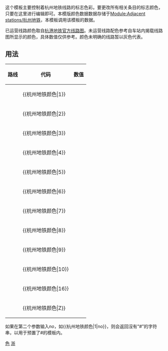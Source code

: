 <noinclude>{{template doc page viewed directly}}</noinclude>
这个模板主要控制着杭州地铁线路的标志色彩。要更改所有相关条目的标志颜色，只要在这里进行编辑即可。本模版颜色数据数据存储于[[Module:Adjacent stations/杭州地铁]]，本模板调用该模板的数据。

已运营线路颜色取自[https://www.mtrhz.com.cn/ride/xljs.htm 杭港地铁官方线路图]。未运营线路配色参考自车站内揭载线路图所显示的颜色，具体数值仅供参考。颜色未明确的线路暂以灰色代表。

== 用法 ==
{| class="wikitable"
|- 
! 路线 || 代码 || 数值
|- 
| {{杭州地铁路线标志|1}} || <nowiki>{{杭州地铁颜色|</nowiki>1<nowiki>}}</nowiki> || {{杭州地铁颜色|1}} 
|- 
| {{杭州地铁路线标志|2}} || <nowiki>{{杭州地铁颜色|</nowiki>2<nowiki>}}</nowiki> || {{杭州地铁颜色|2}} 
|- 
| {{杭州地铁路线标志|3}} || <nowiki>{{杭州地铁颜色|</nowiki>3<nowiki>}}</nowiki> || {{杭州地铁颜色|3}}
|- 
| {{杭州地铁路线标志|4}} || <nowiki>{{杭州地铁颜色|</nowiki>4<nowiki>}}</nowiki> || {{杭州地铁颜色|4}} 
|-
| {{杭州地铁路线标志|5}} || <nowiki>{{杭州地铁颜色|</nowiki>5<nowiki>}}</nowiki> || {{杭州地铁颜色|5}}
|- 
| {{杭州地铁路线标志|6}} || <nowiki>{{杭州地铁颜色|</nowiki>6<nowiki>}}</nowiki> || {{杭州地铁颜色|6}} 
|- 
| {{杭州地铁路线标志|7}} || <nowiki>{{杭州地铁颜色|</nowiki>7<nowiki>}}</nowiki> || {{杭州地铁颜色|7}} 
|- 
| {{杭州地铁路线标志|8}} || <nowiki>{{杭州地铁颜色|</nowiki>8<nowiki>}}</nowiki> || {{杭州地铁颜色|8}}
|- 
| {{杭州地铁路线标志|9}} || <nowiki>{{杭州地铁颜色|</nowiki>9<nowiki>}}</nowiki> || {{杭州地铁颜色|9}}
|- 
| {{杭州地铁路线标志|10}} || <nowiki>{{杭州地铁颜色|</nowiki>10<nowiki>}}</nowiki> || {{杭州地铁颜色|10}}
|- 
| {{杭州地铁路线标志|16}} || <nowiki>{{杭州地铁颜色|</nowiki>16<nowiki>}}</nowiki> || {{杭州地铁颜色|16}}
|- 
| {{杭州地铁路线标志|Z}} || <nowiki>{{杭州地铁颜色|</nowiki>Z<nowiki>}}</nowiki> || {{杭州地铁颜色|Z}} 
|}
如果在第二个参数输入''no''，如<nowiki>{{杭州地铁颜色|1|no}}</nowiki>，则会返回沒有“<nowiki>#</nowiki>”的字符串，以用于预置了<nowiki>#</nowiki>的模板内。
<includeonly>
[[Category:杭州地铁模板|色]]
[[Category:中国铁路运输颜色模板|浙]]
</includeonly>